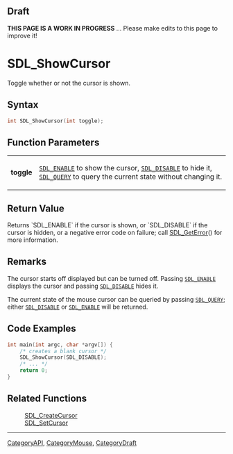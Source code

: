 
== Draft ==

'''THIS PAGE IS A WORK IN PROGRESS''' ... Please make edits to this page to improve it!
= SDL_ShowCursor =

Toggle whether or not the cursor is shown.

== Syntax ==

<syntaxhighlight lang='c'>
int SDL_ShowCursor(int toggle);
</syntaxhighlight>

== Function Parameters ==

{|
|'''toggle'''
|<code>[[SDL_ENABLE]]</code> to show the cursor, <code>[[SDL_DISABLE]]</code> to hide it, <code>[[SDL_QUERY]]</code> to query the current state without changing it.
|}

== Return Value ==

Returns `SDL_ENABLE` if the cursor is shown, or `SDL_DISABLE` if the cursor
is hidden, or a negative error code on failure; call [[SDL_GetError]]() for
more information.

== Remarks ==

The cursor starts off displayed but can be turned off. Passing
<code>[[SDL_ENABLE]]</code> displays the cursor and passing
<code>[[SDL_DISABLE]]</code> hides it.

The current state of the mouse cursor can be queried by passing
<code>[[SDL_QUERY]]</code>; either <code>[[SDL_DISABLE]]</code> or
<code>[[SDL_ENABLE]]</code> will be returned.

== Code Examples ==

<syntaxhighlight lang='c++'>
int main(int argc, char *argv[]) {
    /* creates a blank cursor */
    SDL_ShowCursor(SDL_DISABLE);
    /* ... */
    return 0;
}
</syntaxhighlight>

== Related Functions ==

:[[SDL_CreateCursor]]
:[[SDL_SetCursor]]

----
[[CategoryAPI]], [[CategoryMouse]], [[CategoryDraft]]


